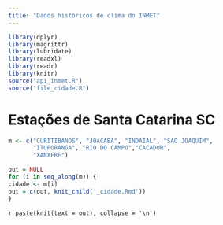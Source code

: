 ```yaml
---
title: "Dados históricos de clima do INMET"
---
```


```r
library(dplyr)
library(magrittr)
library(lubridate)
library(readxl)
library(readr)
library(knitr)
source("api_inmet.R")
source("file_cidade.R")
```



# Estações de Santa Catarina SC

```r

m <- c("CURITIBANOS", "JOACABA", "INDAIAL", "SAO JOAQUIM",
       "ITUPORANGA", "RIO DO CAMPO","CACADOR",
       "XANXERE")

out = NULL
for (i in seq_along(m)) {
cidade <- m[i]
out = c(out, knit_child('_cidade.Rmd'))
}

```

`r paste(knit(text = out), collapse = '\n')`

